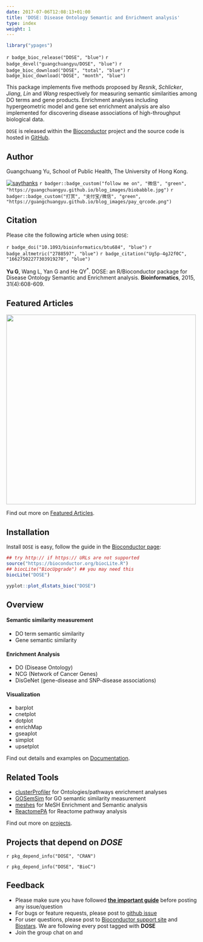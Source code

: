 ```yaml
---
date: 2017-07-06T12:08:13+01:00
title: 'DOSE: Disease Ontology Semantic and Enrichment analysis'
type: index
weight: 1
---
```




<link rel="stylesheet" href="https://guangchuangyu.github.io/css/font-awesome.min.css">
<link rel="stylesheet" href="https://guangchuangyu.github.io/css/academicons.min.css">


```r
library("ypages")
```


`r badge_bioc_release("DOSE", "blue")`
`r badge_devel("guangchuangyu/DOSE", "blue")`
`r badge_bioc_download("DOSE", "total", "blue")`
`r badge_bioc_download("DOSE", "month", "blue")`

This package implements five methods proposed by _Resnik_, _Schlicker_, _Jiang_, _Lin_ and _Wang_ respectively for measuring semantic similarities among DO terms and gene products. Enrichment analyses including hypergeometric model and gene set enrichment analysis are also implemented for discovering disease associations of high-throughput biological data.


`DOSE` is released within the [Bioconductor](https://bioconductor.org/packages/DOSE) project and the source code is hosted in <a href="https://github.com/GuangchuangYu/DOSE"><i class="fa fa-github fa-lg"></i> GitHub</a>.


## <i class="fa fa-user"></i> Author

Guangchuang Yu, School of Public Health, The University of Hong Kong.


[![saythanks](https://img.shields.io/badge/say-thanks-ff69b4.svg)](https://saythanks.io/to/GuangchuangYu)
`r badger::badge_custom("follow me on", "微信", "green", "https://guangchuangyu.github.io/blog_images/biobabble.jpg")`
`r badger::badge_custom("打赏", "支付宝/微信", "green", "https://guangchuangyu.github.io/blog_images/pay_qrcode.png")`



## <i class="fa fa-book"></i> Citation

Please cite the following article when using `DOSE`:

`r badge_doi("10.1093/bioinformatics/btu684", "blue")`
`r badge_altmetric("2788597", "blue")`
`r badge_citation("Ug5p-4gJ2f0C", "16627502277303919270", "blue")`


__Yu G__, Wang L, Yan G and He QY<sup>*</sup>. DOSE: an R/Bioconductor package for Disease Ontology Semantic and Enrichment analysis. **Bioinformatics**, 2015, 31(4):608-609.


## <i class="fa fa-pencil"></i> Featured Articles

<img src="https://guangchuangyu.github.io/featured_img/DOSE/c5mb00663e-f1_hi-res.gif" width="500">

<i class="fa fa-hand-o-right"></i> Find out more on <i class="fa fa-pencil"></i> [Featured Articles](https://guangchuangyu.github.io/DOSE/featuredArticles/).


## <i class="fa fa-download"></i> Installation

Install `DOSE` is easy, follow the guide in the [Bioconductor page](https://bioconductor.org/packages/DOSE/):

```r
## try http:// if https:// URLs are not supported
source("https://bioconductor.org/biocLite.R")
## biocLite("BiocUpgrade") ## you may need this
biocLite("DOSE")
```

```r
yyplot::plot_dlstats_bioc("DOSE")
```

## <i class="fa fa-cogs"></i> Overview

#### <i class="fa fa-angle-double-right"></i> Semantic similarity measurement

+ DO term semantic similarity
+ Gene semantic similarity

#### <i class="fa fa-angle-double-right"></i> Enrichment Analysis

+ DO (Disease Ontology)
+ NCG (Network of Cancer Genes)
+ DisGeNet (gene-disease and SNP-disease associations)

#### <i class="fa fa-angle-double-right"></i> Visualization

+ barplot
+ cnetplot
+ dotplot
+ enrichMap
+ gseaplot
+ simplot
+ upsetplot


<i class="fa fa-hand-o-right"></i> Find out details and examples on <i class="fa fa-book"></i> [Documentation](https://guangchuangyu.github.io/DOSE/documentation/).

## <i class="fa fa-wrench"></i> Related Tools

<ul class="fa-ul">
<li><i class="fa-li fa fa-angle-double-right"></i><a href="https://guangchuangyu.github.io/clusterProfiler">clusterProfiler</a> for Ontologies/pathways enrichment analyses</li>
<li><i class="fa-li fa fa-angle-double-right"></i><a href="https://guangchuangyu.github.io/GOSemSim">GOSemSim</a> for GO semantic similarity measurement</li>
<li><i class="fa-li fa fa-angle-double-right"></i><a href="https://guangchuangyu.github.io/meshes">meshes</a> for MeSH Enrichment and Semantic analysis</li>
<li><i class="fa-li fa fa-angle-double-right"></i><a href="https://guangchuangyu.github.io/ReactomePA">ReactomePA</a> for Reactome pathway analysis</li>
</ul>

<i class="fa fa-hand-o-right"></i> Find out more on [projects](https://guangchuangyu.github.io/#projects).


## <i class="fa fa-code-fork"></i> Projects that depend on _DOSE_

`r pkg_depend_info("DOSE", "CRAN")`

`r pkg_depend_info("DOSE", "BioC")`


## <i class="fa fa-comment"></i> Feedback
<ul class="fa-ul">
<li><i class="fa-li fa fa-hand-o-right"></i> Please make sure you have followed <a href="https://guangchuangyu.github.io/2016/07/how-to-bug-author/"><strong>the important guide</strong></a> before posting any issue/question</li>
<li><i class="fa-li fa fa-bug"></i> For bugs or feature requests, please post to <i class="fa fa-github-alt"></i> [github issue](https://github.com/GuangchuangYu/DOSE/issues)</li>
<li><i class="fa-li fa fa-question"></i>  For user questions, please post to [Bioconductor support site](https://support.bioconductor.org/) and [Biostars](https://www.biostars.org/). We are following every post tagged with **DOSE**</li>
<li><i class="fa-li fa fa-commenting"></i> Join the group chat on <a href="https://twitter.com/hashtag/DOSE"><i class="fa fa-twitter fa-lg"></i></a> and <a href="http://huati.weibo.com/k/DOSE"><i class="fa fa-weibo fa-lg"></i></a></li>
</ul>
